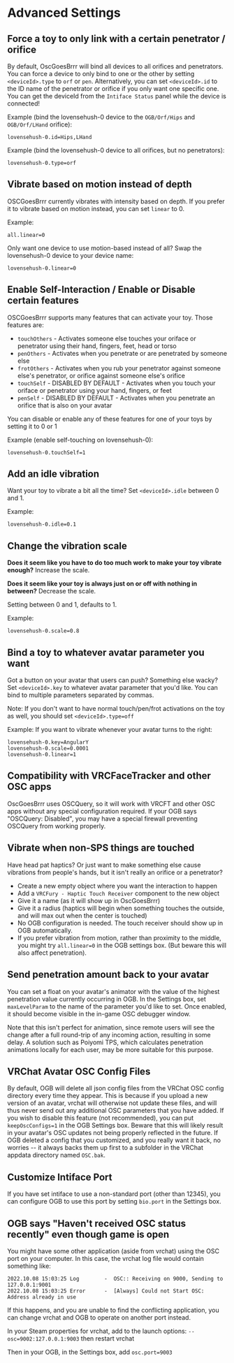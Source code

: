# Advanced Settings

## Force a toy to only link with a certain penetrator / orifice

By default, OscGoesBrrr will bind all devices to all orifices and penetrators. You can force a device to only bind to one or the other by setting `<deviceId>.type` to `orf` or `pen`. Alternatively, you can set `<deviceId>.id` to the ID name of the penetrator or orifice if you only want one specific one. You can get the deviceId from the `Intiface Status` panel while the device is connected!

Example (bind the lovensehush-0 device to the `OGB/Orf/Hips` and `OGB/Orf/LHand` orifice):
```
lovensehush-0.id=Hips,LHand
```

Example (bind the lovensehush-0 device to all orifices, but no penetrators):
```
lovensehush-0.type=orf
```

## Vibrate based on motion instead of depth

OSCGoesBrrr currently vibrates with intensity based on depth. If you prefer it to vibrate based on motion instead, you can set `linear` to 0.

Example:
```
all.linear=0
```

Only want one device to use motion-based instead of all? Swap the lovensehush-0 device to your device name:
```
lovensehush-0.linear=0
```

## Enable Self-Interaction / Enable or Disable certain features

OSCGoesBrrr supports many features that can activate your toy. Those features are:
* `touchOthers` - Activates someone else touches your oriface or penetrator using their hand, fingers, feet, head or torso
* `penOthers` - Activates when you penetrate or are penetrated by someone else
* `frotOthers` - Activates when you rub your penetrator against someone else's penetrator, or orifice against someone else's orifice
* `touchSelf` - DISABLED BY DEFAULT - Activates when you touch your oriface or penetrator using your hand, fingers, or feet
* `penSelf` - DISABLED BY DEFAULT - Activates when you penetrate an orifice that is also on your avatar

You can disable or enable any of these features for one of your toys by setting it to 0 or 1

Example (enable self-touching on lovensehush-0):
```
lovensehush-0.touchSelf=1
```

## Add an idle vibration

Want your toy to vibrate a bit all the time? Set `<deviceId>.idle` between 0 and 1.

Example:
```
lovensehush-0.idle=0.1
```

## Change the vibration scale

**Does it seem like you have to do too much work to make your toy vibrate enough?** Increase the scale.

**Does it seem like your toy is always just on or off with nothing in between?** Decrease the scale.

Setting between 0 and 1, defaults to 1.

Example:
```
lovensehush-0.scale=0.8
```

## Bind a toy to whatever avatar parameter you want

Got a button on your avatar that users can push? Something else wacky? Set `<deviceId>.key` to whatever avatar parameter that you'd like. You can bind to multiple parameters separated by commas.

Note: If you don't want to have normal touch/pen/frot activations on the toy as well, you should set `<deviceId>.type=off`

Example: If you want to vibrate whenever your avatar turns to the right:
```
lovensehush-0.key=AngularY
lovensehush-0.scale=0.0001
lovensehush-0.linear=1
```

## Compatibility with VRCFaceTracker and other OSC apps

OscGoesBrrr uses OSCQuery, so it will work with VRCFT and other OSC apps without any special configuration required.
If your OGB says "OSCQuery: Disabled", you may have a special firewall preventing OSCQuery from working properly.

## Vibrate when non-SPS things are touched

Have head pat haptics? Or just want to make something else cause vibrations from people's hands, but it isn't really an orifice or a penetrator?

* Create a new empty object where you want the interaction to happen
* Add a `VRCFury - Haptic Touch Receiver` component to the new object
* Give it a name (as it will show up in OscGoesBrrr)
* Give it a radius (haptics will begin when something touches the outside, and will max out when the center is touched)
* No OGB configuration is needed. The touch receiver should show up in OGB automatically.
* If you prefer vibration from motion, rather than proximity to the middle, you might try `all.linear=0` in the OGB settings box. (But beware this will also affect penetration).

## Send penetration amount back to your avatar

You can set a float on your avatar's animator with the value of the highest penetration value currently occurring in OGB. In the Settings box, set `maxLevelParam` to the name of the parameter you'd like to set. Once enabled, it should become visible in the in-game OSC debugger window.

Note that this isn't perfect for animation, since remote users will see the change after a full round-trip of any incoming action, resulting in some delay. A solution such as Poiyomi TPS, which calculates penetration animations locally for each user, may be more suitable for this purpose.

## VRChat Avatar OSC Config Files

By default, OGB will delete all json config files from the VRChat OSC config directory every time they appear. This is because if you upload a new version of an avatar, vrchat will otherwise not update these files, and will thus never send out any additional OSC parameters that you have added. If you wish to disable this feature (not recommended), you can put `keepOscConfigs=1` in the OGB Settings box. Beware that this will likely result in your avatar's OSC updates not being properly reflected in the future. If OGB deleted a config that you customized, and you really want it back, no worries -- it always backs them up first to a subfolder in the VRChat appdata directory named `OSC.bak`.

## Customize Intiface Port

If you have set intiface to use a non-standard port (other than 12345), you can configure OGB to use this port by setting `bio.port` in the Settings box.

## OGB says "Haven't received OSC status recently" even though game is open

You might have some other application (aside from vrchat) using the OSC port on your computer. In this case, the vrchat log file would contain something like:

```
2022.10.08 15:03:25 Log        -  OSC:: Receiving on 9000, Sending to 127.0.0.1:9001
2022.10.08 15:03:25 Error      -  [Always] Could not Start OSC: Address already in use
```

If this happens, and you are unable to find the conflicting application, you can change vrchat and OGB to operate on another port instead.

In your Steam properties for vrchat, add to the launch options: `--osc=9002:127.0.0.1:9003` then restart vrchat

Then in your OGB, in the Settings box, add `osc.port=9003`
